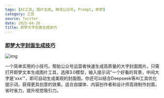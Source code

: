 ```yaml
---
tags: [AI工具, 图片生成, 微信公众号, Prompt, 即梦]
category: 工具
source: Twitter
date: 2025-04-26
title: 即梦大字封面生成技巧
---
```


### [即梦大字封面生成技巧](https://twitter-thread.com/t/1913239189824684488)

![img](https://img.mengpeng.tech/i/2025/05/04/6816bceae1e77.webp)

一个简单实用的小技巧，帮助公众号运营者快速生成高质量的大字封面图片。只需打开即梦文本生成图片工具，选择3.0模型，输入提示词"一个好看的背景，中间大字是'xxx'"，即可自动生成美观的封面图。你还可以结合Deepseek等AI工具优化提示词，获得更具创意的效果。适合自媒体、内容创作者和设计师高效制作封面，省时省力，提升视觉吸引力。 